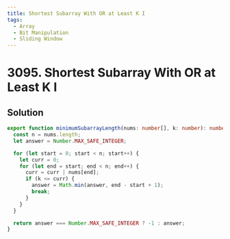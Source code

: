 ```yaml
---
title: Shortest Subarray With OR at Least K I
tags:
  - Array
  - Bit Manipulation
  - Sliding Window
---
```


# 3095. Shortest Subarray With OR at Least K I

<Badges>
  <LevelBadge level="easy" />
  <TopicBadge name="Array" slug="array" />
  <TopicBadge name="Bit Manipulation" slug="bit-manipulation" />
  <TopicBadge name="Sliding Window" slug="sliding-window" />
</Badges>

## Solution

```typescript filename="solution.ts" copy
export function minimumSubarrayLength(nums: number[], k: number): number {
  const n = nums.length;
  let answer = Number.MAX_SAFE_INTEGER;

  for (let start = 0; start < n; start++) {
    let curr = 0;
    for (let end = start; end < n; end++) {
      curr = curr | nums[end];
      if (k <= curr) {
        answer = Math.min(answer, end - start + 1);
        break;
      }
    }
  }

  return answer === Number.MAX_SAFE_INTEGER ? -1 : answer;
}
```

<ProblemLink
  codingSite="leetcode"
  href="https://leetcode.com/problems/shortest-subarray-with-or-at-least-k-i"
  title="Shortest Subarray With OR at Least K I"
/>
